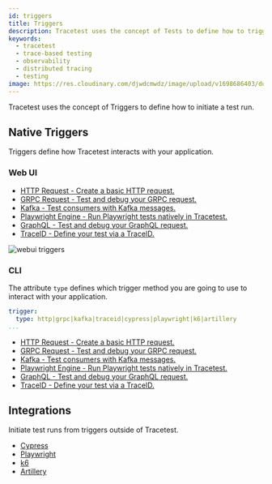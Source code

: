 ```yaml
---
id: triggers
title: Triggers
description: Tracetest uses the concept of Tests to define how to trigger a test against your application, define assertions against its trace data, and automate its execution. Every time a Test is triggered it will create a Run.
keywords:
  - tracetest
  - trace-based testing
  - observability
  - distributed tracing
  - testing
image: https://res.cloudinary.com/djwdcmwdz/image/upload/v1698686403/docs/Blog_Thumbnail_14_rsvkmo.jpg
---
```


Tracetest uses the concept of Triggers to define how to initiate a test run.

## Native Triggers

Triggers define how Tracetest interacts with your application.

### Web UI

- [HTTP Request - Create a basic HTTP request.](/web-ui/creating-tests-http)
- [GRPC Request - Test and debug your GRPC request.](/web-ui/creating-tests-gRPC)
- [Kafka - Test consumers with Kafka messages.](/web-ui/creating-tests-kafka)
- [Playwright Engine - Run Playwright tests natively in Tracetest.](/web-ui/creating-tests-playwright-engine)
- [GraphQL - Test and debug your GraphQL request.](/web-ui/creating-tests-graphql)
- [TraceID - Define your test via a TraceID.](/web-ui/creating-tests-traceid)

![webui triggers](https://res.cloudinary.com/djwdcmwdz/image/upload/v1728388264/docs/Screenshot_2024-10-08_at_13.50.45_ng1lfg.png)

### CLI

The attribute `type` defines which trigger method you are going to use to interact with your application.

```yaml
trigger:
  type: http|grpc|kafka|traceid|cypress|playwright|k6|artillery
...
```

- [HTTP Request - Create a basic HTTP request.](/cli/creating-tests-http)
- [GRPC Request - Test and debug your GRPC request.](/cli/creating-tests-grpc)
- [Kafka - Test consumers with Kafka messages.](/cli/creating-tests-kafka)
- [Playwright Engine - Run Playwright tests natively in Tracetest.](/cli/creating-tests-playwright-engine)
- [GraphQL - Test and debug your GraphQL request.](/cli/creating-tests-graphql)
- [TraceID - Define your test via a TraceID.](/cli/creating-tests-traceid)

## Integrations

Initiate test runs from triggers outside of Tracetest.

- [Cypress](/web-ui/creating-tests-cypress)
- [Playwright](/web-ui/creating-tests-playwright)
- [k6](/web-ui/creating-tests-k6)
- [Artillery](/web-ui/creating-tests-artillery)
